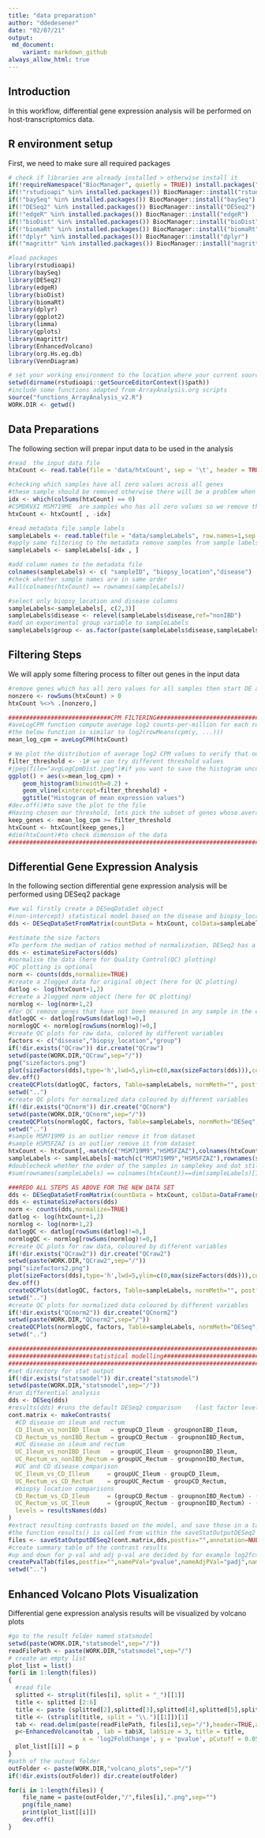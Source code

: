 ```yaml
---
title: "data preparation"
author: "ddedesener"
date: "02/07/21"
output:
 md_document:
    variant: markdown_github
always_allow_html: true
---
```

## Introduction 
In this workflow, differential gene expression analysis will be performed on host-transcriptomics data.

## R environment setup
First, we need to make sure all required packages 
```r
# check if libraries are already installed > otherwise install it
if(!requireNamespace("BiocManager", quietly = TRUE)) install.packages("BiocManager",repos = "http://cran.us.r-project.org")
if(!"rstudioapi" %in% installed.packages()) BiocManager::install("rstudioapi")
if(!"baySeq" %in% installed.packages()) BiocManager::install("baySeq")
if(!"DESeq2" %in% installed.packages()) BiocManager::install("DESeq2")
if(!"edgeR" %in% installed.packages()) BiocManager::install("edgeR")
if(!"bioDist" %in% installed.packages()) BiocManager::install("bioDist")
if(!"biomaRt" %in% installed.packages()) BiocManager::install("biomaRt")
if(!"dplyr" %in% installed.packages()) BiocManager::install("dplyr")
if(!"magrittr" %in% installed.packages()) BiocManager::install("magrittr")

#load packages
library(rstudioapi)
library(baySeq)
library(DESeq2)
library(edgeR)
library(bioDist)
library(biomaRt)
library(dplyr)
library(ggplot2)
library(limma)
library(gplots)
library(magrittr)
library(EnhancedVolcano)
library(org.Hs.eg.db)
library(VennDiagram)

# set your working environment to the location where your current source file is saved into.
setwd(dirname(rstudioapi::getSourceEditorContext()$path))
#include some functions adapted from ArrayAnalysis.org scripts
source("functions_ArrayAnalysis_v2.R")
WORK.DIR <- getwd()
```

## Data Preparations
The following section will prepar input data to be used in the analysis
```r
#read  the input data file
htxCount <- read.table(file = 'data/htxCount', sep = '\t', header = TRUE)

#checking which samples have all zero values across all genes
#these sample should be removed otherwise there will be a problem when calculating estimate size factors
idx <- which(colSums(htxCount) == 0)
#CSMDRVXI MSM719ME  are samples who has all zero values so we remove them
htxCount <- htxCount[ , -idx]

#read metadata file sample labels
sampleLabels <- read.table(file = "data/sampleLabels", row.names=1,sep = '\t', stringsAsFactors = TRUE)
#apply same filtering to the metadata remove samples from sample labels metadata
sampleLabels <- sampleLabels[-idx , ]

#add column names to the metadata file
colnames(sampleLabels) <- c( "sampleID", "biopsy_location","disease")
#check whether sample names are in same order
#all(colnames(htxCount) == rownames(sampleLabels))

#select only biopsy_location and disease columns
sampleLabels<-sampleLabels[, c(2,3)]
sampleLabels$disease <- relevel(sampleLabels$disease,ref="nonIBD")
#add an experimental group variable to sampleLabels
sampleLabels$group <- as.factor(paste(sampleLabels$disease,sampleLabels$biopsy_location,sep="_"))
```

## Filtering Steps
We will apply some filtering process to filter out genes in the input data
```r
#remove genes which has all zero values for all samples then start DE analysis
nonzero <- rowSums(htxCount) > 0
htxCount %<>% .[nonzero,]

#############################CPM FILTERING#############################################
#aveLogCPM function compute average log2 counts-per-million for each row of counts.
#the below function is similar to log2(rowMeans(cpm(y, ...)))
mean_log_cpm = aveLogCPM(htxCount)

# We plot the distribution of average log2 CPM values to verify that our chosen presence threshold is appropriate. The distribution is expected to be bimodal, with a low-abundance peak representing non-expressed genes and a high-abundance peak representing expressed genes. The chosen threshold should separate the two peaks of the bimodal distribution. 
filter_threshold <- -1# we can try different threshold values
#jpeg(file="avgLogCpmDist.jpeg")#if you want to save the histogram uncomment the following command  
ggplot() + aes(x=mean_log_cpm) +
    geom_histogram(binwidth=0.2) +
    geom_vline(xintercept=filter_threshold) +
    ggtitle("Histogram of mean expression values")
#dev.off()#to save the plot to the file
#Having chosen our threshold, lets pick the subset of genes whose average expression passes that threshold.
keep_genes <- mean_log_cpm >= filter_threshold 
htxCount <- htxCount[keep_genes,]
#dim(htxCount)#to check dimension of the data
###############################################################################
```

## Differential Gene Expression Analysis
In the following section differential gene expression analysis will be performed using DESeq2 package
```r
#we wil firstly create a DESeqDataSet object
#(non-intercept) statistical model based on the disease and biopsy_location, group column represent both of them 
dds <- DESeqDataSetFromMatrix(countData = htxCount, colData=sampleLabels, design= ~0 + group)

#estimate the size factors
#To perform the median of ratios method of normalization, DESeq2 has a single estimateSizeFactors() function that will generate size factors for us.
dds <- estimateSizeFactors(dds)
#normalise the data (here for Quality Control(QC) plotting)
#QC plotting is optional
norm <- counts(dds,normalize=TRUE)
#create a 2logged data for original object (here for QC plotting)
datlog <- log(htxCount+1,2)
#create a 2logged norm object (here for QC plotting)
normlog <- log(norm+1,2)
#for QC remove genes that have not been measured in any sample in the experiment
datlogQC <- datlog[rowSums(datlog)!=0,]
normlogQC <- normlog[rowSums(normlog)!=0,]
#create QC plots for raw data, colored by different variables
factors <- c("disease","biopsy_location","group")
if(!dir.exists("QCraw")) dir.create("QCraw")
setwd(paste(WORK.DIR,"QCraw",sep="/"))
png("sizefactors.png")
plot(sizeFactors(dds),type='h',lwd=5,ylim=c(0,max(sizeFactors(dds))),col="darkblue")
dev.off()
createQCPlots(datlogQC, factors, Table=sampleLabels, normMeth="", postfix="")
setwd("..")
#create QC plots for normalized data coloured by different variables
if(!dir.exists("QCnorm")) dir.create("QCnorm")
setwd(paste(WORK.DIR,"QCnorm",sep="/"))
createQCPlots(normlogQC, factors, Table=sampleLabels, normMeth="DESeq", postfix="")
setwd("..")
#sample MSM719M9 is an outlier remove it from dataset
#sample HSM5FZAZ is an outlier remove it from dataset
htxCount <- htxCount[,-match(c("MSM719M9","HSM5FZAZ"),colnames(htxCount))]
sampleLabels <- sampleLabels[-match(c("MSM719M9","HSM5FZAZ"),rownames(sampleLabels)),]
#doublecheck whether the order of the samples in samplekey and dat still match
#sum(rownames(sampleLabels) == colnames(htxCount))==dim(sampleLabels)[1]

###REDO ALL STEPS AS ABOVE FOR THE NEW DATA SET
dds <- DESeqDataSetFromMatrix(countData = htxCount, colData=DataFrame(sampleLabels), design= ~0 + group)
dds <- estimateSizeFactors(dds)
norm <- counts(dds,normalize=TRUE)
datlog <- log(htxCount+1,2)
normlog <- log(norm+1,2)
datlogQC <- datlog[rowSums(datlog)!=0,]
normlogQC <- normlog[rowSums(normlog)!=0,]
#create QC plots for raw data, coloured by different variables
if(!dir.exists("QCraw2")) dir.create("QCraw2")
setwd(paste(WORK.DIR,"QCraw2",sep="/"))
png("sizefactors2.png")
plot(sizeFactors(dds),type='h',lwd=5,ylim=c(0,max(sizeFactors(dds))),col="darkblue")
dev.off()
createQCPlots(datlogQC, factors, Table=sampleLabels, normMeth="", postfix="")
setwd("..")
#create QC plots for normalized data coloured by different variables
if(!dir.exists("QCnorm2")) dir.create("QCnorm2")
setwd(paste(WORK.DIR,"QCnorm2",sep="/"))
createQCPlots(normlogQC, factors, Table=sampleLabels, normMeth="DESeq", postfix="")
setwd("..")

################################################################################
#######################statistical modelling####################################
################################################################################
#set directory for stat output
if(!dir.exists("statsmodel")) dir.create("statsmodel")
setwd(paste(WORK.DIR,"statsmodel",sep="/"))
#run differential analysis
dds <- DESeq(dds)
#results(dds) #runs the default DESeq2 comparison    (last factor level versus first factor level)
cont.matrix <- makeContrasts(
  #CD disease on ileum and rectum 
  CD_Ileum_vs_nonIBD_Ileum   = groupCD_Ileum - groupnonIBD_Ileum,
  CD_Rectum_vs_nonIBD_Rectum = groupCD_Rectum - groupnonIBD_Rectum,
  #UC disease on ileum and rectum
  UC_Ileum_vs_nonIBD_Ileum   = groupUC_Ileum - groupnonIBD_Ileum,
  UC_Rectum_vs_nonIBD_Rectum = groupUC_Rectum - groupnonIBD_Rectum,
  #UC and CD disease comparison
  UC_Ileum_vs_CD_Illeum     = groupUC_Ileum - groupCD_Ileum,
  UC_Rectum_vs_CD_Rectum    = groupUC_Rectum - groupCD_Rectum,
  #biopsy location comparisons
  CD_Rectum_vs_CD_Ileum     = (groupCD_Rectum - groupnonIBD_Rectum) - (groupCD_Ileum - groupnonIBD_Ileum),
  UC_Rectum_vs_UC_Ileum     = (groupUC_Rectum - groupnonIBD_Rectum) - (groupUC_Ileum - groupnonIBD_Ileum),
  levels = resultsNames(dds)
)
#extract resulting contrasts based on the model, and save those in a table; also save some graphical representations
#the function results() is called from within the saveStatOutputDESeq2 function to compute the contrasts
files <- saveStatOutputDESeq2(cont.matrix,dds,postfix="",annotation=NULL)
#create summary table of the contrast results
#up and down for p-val and adj p-val are decided by for example log2fc>=0.58 and  log2fc<0.58
createPvalTab(files,postfix="",namePVal="pvalue",nameAdjPVal="padj",nameFC="FoldChange",nameLogFC="log2FoldChange",html=TRUE)
setwd("..")

```

## Enhanced Volcano Plots Visualization
Differential gene expression analysis results will be visualized by volcano plots
```r
#go to the result folder named statsmodel
setwd(paste(WORK.DIR,"statsmodel",sep="/"))
readFilePath <- paste(WORK.DIR,"statsmodel",sep="/")
# create an empty list
plot_list = list()
for(i in 1:length(files))
{
  #read file
  splitted <- strsplit(files[i], split = "_")[[1]]
  title <- splitted [2:6]
  title <- paste (splitted[2],splitted[3],splitted[4],splitted[5],splitted[6],sep=" ") 
  title <- (strsplit(title, split = "\\.")[[1]])[1]
  tab <- read.delim(paste(readFilePath, files[i],sep="/"),header=TRUE,as.is=TRUE)  
  p<-EnhancedVolcano(tab , lab = tab$X, labSize = 3, title = title, 
                     x = 'log2FoldChange', y = 'pvalue', pCutoff = 0.05, FCcutoff = 0.58)
  plot_list[[i]] = p
}
#path of the outout folder
outFolder <- paste(WORK.DIR,"volcano_plots",sep="/")
if(!dir.exists(outFolder)) dir.create(outFolder)

for(i in 1:length(files)) {
    file_name = paste(outFolder,"/",files[i],".png",sep="")
    png(file_name)
    print(plot_list[[i]])
    dev.off()
}  
```


